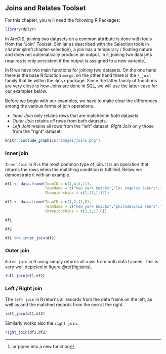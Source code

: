 ## Joins and Relates Toolset  {#join}

<!--
//todo revise this chapter
//body nothing about this chapter is spatial, the explanation is not based on ArcGIS Tools, the joins are not intuitive (what are df1 and df2?)
-->

For this chapter, you will need the following R Packages:

```r
library(dplyr)
```


In ArcGIS, joining two datasets on a common attribute is done with tools from the "Join" Toolset. Similar as described with the Selection tools in chapter \@ref(chapter-selection), a join has a temporary / floating nature and does not automatically produce an output. In `R`, joining two datasets requires is only persistent if the output is assigned to a new variable^[or piped into a new function].

In R we have two main functions for joining two datasets. On the one hand there is the base R function `merge`, on the other hand there is the `*_join` family that lie within the `dplyr` package. Since the latter family of functions are very close to how Joins are done in SQL, we will use the latter case for our examples below.

Before we begin with our examples, we have to make clear the differences among the various forms of join operations.  

- _Inner Join_ only retains rows that are matched in *both* datasets.
- _Outer Join_ retains *all* rows from both datasets.
- _Left Join_ retains all rows from the "left" dataset, _Right Join_ only those from the "right" dataset.
  
```r
knitr::include_graphics("images/joins.png")
```
      
### Inner join  {#join-inner}

`Inner Join` in R is the most common type of join. It is an operation that returns the rows when the matching condition is fulfilled. Below we demonstrate it with an example.

```r

df1 <- data.frame(TeamID = c(1,4,6,11),
                  TeamName = c("new york knicks","los angeles lakers","milwaukee bucks","boston celtics"),
                  Championships = c(2,17,1,17))

df2 <- data.frame(TeamID = c(1,2,11,8),
                  TeamName = c("new york knicks","philadelphia 76ers","boston celtics","los angeles clippers"),
                  Championships = c(2,3,17,0))

df1

df2
```


```r
df1 %>% inner_join(df2)
```

### Outer join  {#join-outer}

`Outer join` in R using simply returns all rows from both data frames. This is very well depicted in figure \@ref(fig:joins).

```r
full_join(df1,df2)
```

### Left / Right join  {#join-left}

The `left join` in R returns all records from the data frame on the left, as well as and the matched records from the one at the right.  

```r
left_join(df1,df2)
```  
Similarly works also the `right join`.

```r
right_join(df1,df2)
```
